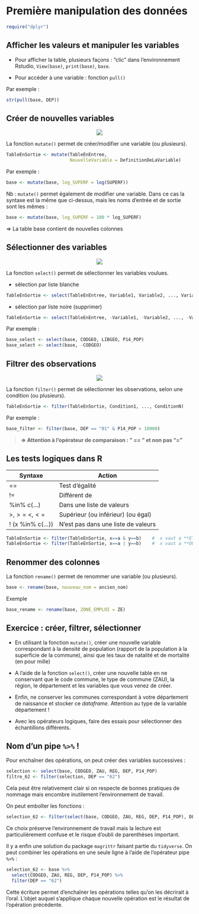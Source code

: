 # Première manipulation des données

```r
require("dplyr")
```

## Afficher les valeurs et manipuler les variables

- Pour afficher la table, plusieurs façons : "clic" dans l'environnement Rstudio, `View(base)`, `print(base)`, `base`.

- Pour accéder à une variable : fonction `pull()`

Par exemple :
```r
str(pull(base, DEP))
```

## Créer de nouvelles variables

<center>![](images/mutate.png)</center>

La fonction `mutate()` permet de créer/modifier une variable (ou plusieurs).

```r
TableEnSortie <- mutate(TableEnEntree,
                        NouvelleVariable = DefinitionDeLaVariable)
```
Par exemple :
```r
base <- mutate(base, log_SUPERF = log(SUPERF))
```

Nb : `mutate()` permet également de modifier une variable. Dans ce cas la syntaxe est la même que ci-dessus, mais les noms d'entrée et de sortie sont les mêmes :

```r
base <- mutate(base, log_SUPERF = 100 * log_SUPERF)
```

$\Rightarrow$ La table base contient de nouvelles colonnes

## Sélectionner des variables

<center>![](images/select.png)</center>

La fonction `select()` permet de sélectionner les variables voulues.

- sélection par liste blanche
```r
TableEnSortie <- select(TableEnEntree, Variable1, Variable2, ..., VariableN)
```

- sélection par liste noire (supprimer)
```r
TableEnSortie <- select(TableEnEntree, -Variable1, -Variable2, ..., -VariableN)
```

Par exemple :
```r
base_select <- select(base, CODGEO, LIBGEO, P14_POP)
base_select <- select(base, -CODGEO)
```

## Filtrer des observations

<center>![](images/filter.png)</center>

La fonction `filter()` permet de sélectionner les observations, selon une condition (ou plusieurs).

```r
TableEnSortie <- filter(TableEnSortie, Condition1, ..., ConditionN)
```
Par exemple :
```r
base_filter <- filter(base, DEP == "01" & P14_POP > 10000)
```

>**$\Rightarrow$ Attention à l’opérateur de comparaison : " == " et non pas "="**

## Les tests logiques dans R

Syntaxe           | Action
------------------|----------------------------------------
==                |  Test d'égalité
!=                |  Différent de
%in%  c(...)      |  Dans une liste de valeurs 
$>, >=$   $<, <=$ |  Supérieur (ou inférieur) (ou égal)
! (x %in% c(...)) |  N'est pas dans une liste de valeurs 

```r
TableEnSortie <- filter(TableEnSortie, x==a & y==b)    #  x vaut a **ET** y vaut b
TableEnSortie <- filter(TableEnSortie, x==a | y==b)    #  x vaut a **OU** y vaut b (barre verticale AltGR+6)
```


## Renommer des colonnes

La fonction `rename()` permet de renommer une variable (ou plusieurs).

```r
base <- rename(base, nouveau_nom = ancien_nom)
```

Exemple
```r
base_rename <- rename(base, ZONE_EMPLOI = ZE)
```

## Exercice : créer, filtrer, sélectionner 

- En utilisant la fonction `mutate()`, créer une nouvelle variable correspondant à la densité de population (rapport de la population à la superficie de la commune), ainsi que les taux de natalité et de mortalité (en pour mille)

- A l'aide de la fonction `select()`, créer une nouvelle table en ne conservant que le code commune, le type de commune (ZAU), la région, le département et les variables que vous venez de créer.

- Enfin, ne conserver les communes correspondant à votre département de naissance et stocker ce *dataframe*. Attention au type de la variable département !

- Avec les opérateurs logiques, faire des essais pour sélectionner des échantillons différents.


## Nom d'un pipe `%>%` !

Pour enchaîner des opérations, on peut créer des variables successives :
```r
selection <- select(base, CODGEO, ZAU, REG, DEP, P14_POP)
filtre_62 <- filter(selection, DEP == "62")
```
Cela peut être relativement clair si on respecte de bonnes pratiques de nommage mais encombre inutilement l'environnement de travail.

On peut emboîter les fonctions :
```r
selection_62 <- filter(select(base, CODGEO, ZAU, REG, DEP, P14_POP), DEP == "62")
```
Ce choix préserve l'environnement de travail mais la lecture est particulièrement confuse et le risque d'oubli de parenthèses important.

Il y a enfin une solution du package `magrittr` faisant partie du `tidyverse`.
On peut combiner les opérations en une seule ligne à l'aide de l'opérateur pipe `%>%` :

```r
selection_62 <- base %>%
  select(CODGEO, ZAU, REG, DEP, P14_POP) %>%
  filter(DEP == "62")
```
Cette écriture permet d'enchaîner les opérations telles qu'on les décrirait à l'oral.
L'objet auquel s'applique chaque nouvelle opération est le résultat de l'opération précédente.

